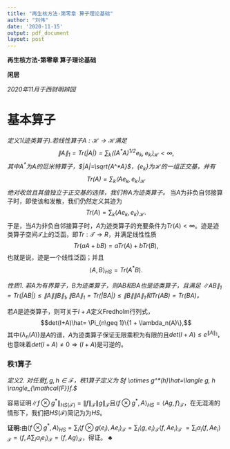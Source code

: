 ```yaml
---
title: "再生核方法-第零章 算子理论基础"
author: "刘伟"
date: '2020-11-15'
output: pdf_document
layout: post
---
```

**再生核方法-第零章 算子理论基础**

  **闲居**
  
  *2020年11月于西财明辨园*
  
# 基本算子
*定义1(迹类算子).若线性算子$A: \mathcal{H} \rightarrow \mathcal{H}$满足
$$\|A\|_1=Tr(|A|)=\sum_k \langle (A^* A)^{1/2} e_k, e_k \rangle_{\mathcal{H}}< \infty,$$
其中$A^*$为$A$的厄米特算子，$|A|=\sqrt{A^*A}$，$\{e_k\}$为$\mathcal{H}$的一组正交基，并有
$$Tr(A)=\sum_k \langle A e_k, e_k \rangle_{\mathcal{H}}$$
绝对收敛且其值独立于正交基的选择，我们称$A$为迹类算子。
*
当$A$为非负自邻接算子时，即使该和发散，我们仍然定义其迹为
$$Tr(A)=\sum_k \langle A e_k, e_k \rangle_{\mathcal{H}}.$$
于是，当$A$为非负自邻接算子时，$A$为迹类算子的充要条件为$Tr(A)< \infty$。迹是迹类算子空间$\mathcal{T}$上的泛函，即$Tr: \mathcal{T} \rightarrow R$，并满足线性性质
$$Tr(aA+bB)=a Tr(A) + b Tr(B),$$
也就是说，迹是一个线性泛函；并且
$$\langle A, B \rangle_{HS}=Tr(A^* B).$$

*性质1. 若$A$为有界算子，$B$为迹类算子，则$AB$和$BA$也是迹类算子，且满足
$\|AB\|_1=Tr(|AB|) \leq \|A\| \|B\|_1,\|BA\|_1=Tr(|BA|) \leq \|B\| \|A\|_1$和$Tr(AB)=Tr(BA)$。
*

若$A$是迹类算子，则可关于$I+A$定义Fredholm行列式，
$$det(I+A)\hat= \Pi_{n\geq 1}\{1 + \lambda_n(A)\},$$
其中$\{\lambda_n(A)\}$是$A$的谱，$A$为迹类算子保证无限乘积为有限的且$det(I+A)\leq e^{\|A\|_1}$，也意味着$det(I+A)\neq 0 \Rightarrow (I+A)$是可逆的。

### 秩1算子
*定义2. 对任意$f,g, h \in \mathcal{F}$，秩1算子定义为
$f \otimes g^*(h)\hat=\langle g, h \rangle_{\mathcal{F}}f.$
*

容易证明$\|f \otimes g^* \|_{HS(\mathcal{F})}=\|f\|_\mathcal{F} \|g\|_\mathcal{F}$且$\langle f \otimes g^* , A \rangle_{HS}=\langle A g , f \rangle_{\mathcal{F}}$，在无混淆的情形下，我们把$HS(\mathcal{F})$简记为为$HS$。

**证明:**由$\langle f \otimes g^* , A \rangle_{HS}= \sum_i\langle f \otimes g (e_i) , A e_i\rangle_\mathcal{F}=
\sum_i \langle g, e_i\rangle_\mathcal{F} \langle f, A e_i\rangle_\mathcal{F}$ $=\sum_i \alpha_i \langle f, A e_i\rangle_\mathcal{F}= \langle f, A \sum_i \alpha_i e_i\rangle_\mathcal{F}= \langle f, A g\rangle_\mathcal{F}$，得证。  &clubs;